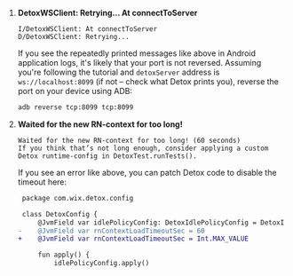 
1. **DetoxWSClient: Retrying... At connectToServer**

    ```plain text
    I/DetoxWSClient: At connectToServer
    D/DetoxWSClient: Retrying...
    ```

    If you see the repeatedly printed messages like above in Android application logs, it's likely
    that your port is not reversed. Assuming you're following the tutorial and `detoxServer` address
    is `ws://localhost:8099` (if not – check what Detox prints you), reverse the port on your device
    using ADB:

    ```bash
    adb reverse tcp:8099 tcp:8099
    ```

1. **Waited for the new RN-context for too long!**

    ```plain text
    Waited for the new RN-context for too long! (60 seconds)
    If you think that’s not long enough, consider applying a custom Detox runtime-config in DetoxTest.runTests().
    ```

    If you see an error like above, you can patch Detox code to disable the timeout here:

    ```diff title="detox/android/detox/src/main/java/com/wix/detox/config/DetoxConfig.kt"
     package com.wix.detox.config

     class DetoxConfig {
         @JvmField var idlePolicyConfig: DetoxIdlePolicyConfig = DetoxIdlePolicyConfig()
    -    @JvmField var rnContextLoadTimeoutSec = 60
    +    @JvmField var rnContextLoadTimeoutSec = Int.MAX_VALUE

         fun apply() {
             idlePolicyConfig.apply()
    ```
